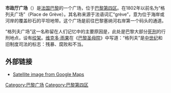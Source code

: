 {{Infobox street
| name = 市政廳廣場<br />{{lang|fr|Place de l'Hôtel-de-Ville}}
| image = Mairie Paris Luc Viatour.jpg
| image_size = 230px
| image_alt = 
| caption = 
| map_type = France Paris
| map_size = 265
| coordinates = {{coord|48|51|24|N|2|21|05|E|region:FR-75_type:landmark_source:dewiki|display=inline,title}}
| arrondissement = [[巴黎第四區|第四區]]
| quarter = Saint-Merri. 
| terminus_a = {{link-fr|熱斯夫雷地區 (巴黎)|Quai de Gesvres|熱斯夫雷地區}}2號及{{link-fr|市政廳地區|Quai de l'Hôtel-de-Ville}}
| terminus_b = [[里沃利路|里沃利路]]31號
| length = {{convert|155|m|abbr=on}}
| width = {{convert|82|m|abbr=on}}
| completion_date = 不詳
| inauguration_label = 命名
| inauguration_date = 1803年
}}
'''市政厅广场'''（{{lang-fr|Place de l'Hôtel-de-Ville}}）是[[法国|法国]][[巴黎|巴黎]]的一个广场，位于[[巴黎第四区|巴黎第四区]]。在1802年以前名为“格列夫广场”（Place de Grève）。其名称来源于法语词汇“grève”，意为位于海岸或河岸的覆盖砂石的平坦地带。这个广场是前往巴黎塞纳河右岸第一个码头的通道。

“格列夫广场”这一名称留在人们记忆中的主要原因是，此处是巴黎大部分[[死刑|死刑]]的行刑地点，设有[[绞架|绞架]]。[[维克多·雨果|维克多·雨果]]在《[[巴黎圣母院_(小说)|巴黎圣母院]]》中写道：“格列夫”是[[中世纪|中世纪]]和旧制度司法的标志：残暴、腐败和不当。

== 外部链接 ==
* [http://maps.google.com/maps?q=paris,+france&ll=48.856689,2.351611&spn=0.003004,0.010274&t=h&hl=en Satellite image from Google Maps] {{Wayback|url=http://maps.google.com/maps?q=paris,+france&ll=48.856689,2.351611&spn=0.003004,0.010274&t=h&hl=en |date=20110804222938 }}

[[Category:巴黎广场|Category:巴黎广场]]
[[Category:巴黎第四区|Category:巴黎第四区]]